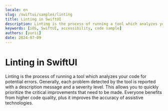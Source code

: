 ```yaml
---
locale: en
slug: /swiftui/samples/linting
title: Linting in SwiftUI
description: Linting is the process of running a tool which analyzes your code for potential errors.
keywords: [iOS, SwiftUI, accessibility, code sample]
authors: [yurii]
date: 2024-07-09
---
```


# Linting in SwiftUI

Linting is the process of running a tool which analyzes your code for potential errors. Generally, each problem detected by the tool is reported with a description message and a severity level. This allows you to quickly prioritize the critical improvements that need to be made. Everyone benefits from higher code quality, plus it improves the accuracy of assistive technologies.

<CodeSample id="linting" framework="swiftui" locale="en"/>
